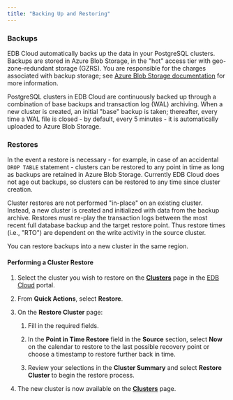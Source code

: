 ```yaml
---
title: "Backing Up and Restoring"
---
```


### Backups

EDB Cloud automatically backs up the data in your PostgreSQL clusters. Backups are stored in Azure Blob Storage, in the "hot" access tier with geo-zone-redundant storage (GZRS). You are responsible for the charges associated with backup storage; see [Azure Blob Storage documentation](https://docs.microsoft.com/en-us/azure/storage/blobs/) for more information.

PostgreSQL clusters in EDB Cloud are continuously backed up through a combination of base backups and transaction log (WAL) archiving. When a new cluster is created, an initial "base" backup is taken; thereafter, every time a WAL file is closed - by default, every 5 minutes - it is automatically uploaded to Azure Blob Storage.

### Restores

In the event a restore is necessary - for example, in case of an accidental `DROP TABLE` statement - clusters can be restored to any point in time as long as backups are retained in Azure Blob Storage. Currently EDB Cloud does not age out backups, so clusters can be restored to any time since cluster creation.

Cluster restores are not performed "in-place" on an existing cluster. Instead, a new cluster is created and initialized with data from the backup archive. Restores must re-play the transaction logs between the most recent full database backup and the target restore point. Thus restore times (i.e., "RTO") are dependent on the write activity in the source cluster.

You can restore backups into a new cluster in the same region.

#### Performing a Cluster Restore

1. Select the cluster you wish to restore on the [**Clusters**](https://portal.edbcloud.com/clusters) page in the [EDB Cloud](https://portal.edbcloud.com) portal. 

2. From **Quick Actions**, select **Restore**.

2. On the **Restore Cluster** page: 

    1. Fill in the required fields.

    3. In the **Point in Time Restore** field in the **Source** section, select **Now** on the calendar to restore to the last possible recovery point or choose a timestamp to restore further back in time. 

    4. Review your selections in the **Cluster Summary** and select **Restore Cluster** to begin the restore process.  

5. The new cluster is now available on the [**Clusters**](https://portal.edbcloud.com/clusters) page.


